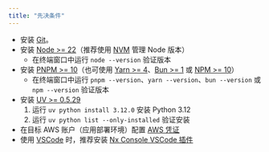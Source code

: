 ```yaml
---
title: "先决条件"
---
```




- 安装 [Git](https://git-scm.com/book/en/v2/Getting-Started-Installing-Git)。
- 安装 [Node >= 22](https://nodejs.org/en/download)（推荐使用 [NVM](https://github.com/nvm-sh/nvm) 管理 Node 版本）
  - 在终端窗口中运行 `node --version` 验证版本
- 安装 [PNPM >= 10](https://pnpm.io/installation#using-npm)（也可使用 [Yarn >= 4](https://yarnpkg.com/getting-started/install)、[Bun >= 1](https://bun.sh/docs/installation) 或 [NPM >= 10](https://nodejs.org/en/learn/getting-started/an-introduction-to-the-npm-package-manager)）
  - 在终端窗口中运行 `pnpm --version`、`yarn --version`、`bun --version` 或 `npm --version` 验证版本
- 安装 [UV >= 0.5.29](https://docs.astral.sh/uv/getting-started/installation/)
  1. 运行 `uv python install 3.12.0` 安装 Python 3.12
  2. 运行 `uv python list --only-installed` 验证安装
- 在目标 AWS 账户（应用部署环境）配置 [AWS 凭证](https://docs.aws.amazon.com/sdkref/latest/guide/access.html)
- 使用 [VSCode](https://code.visualstudio.com/) 时，推荐安装 [Nx Console VSCode 插件](https://marketplace.visualstudio.com/items?itemName=nrwl.angular-console)